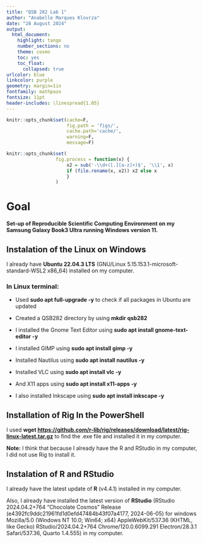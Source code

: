 ---
title: "QSB 282 Lab 1"
author: "Anabelle Marques Klovrza"
date: "28 August 2024"
output: 
  html_document:
    highlight: tango
    number_sections: no
    theme: cosmo
    toc: yes
    toc_float:
      collapsed: true
urlcolor: blue
linkcolor: purple
geometry: margin=1in
fontfamily: mathpazo
fontsize: 11pt
header-includes: \linespread{1.05}
---

```{r setup, include=FALSE}
knitr::opts_chunk$set(cache=F,
                      fig.path = 'figs/',
                      cache.path='cache/',
                      warning=F,
                      message=F)

knitr::opts_chunk$set(
                  fig.process = function(x) {
                      x2 = sub('-\\d+([.][a-z]+)$', '\\1', x)
                      if (file.rename(x, x2)) x2 else x
                      }
                  )
```

# Goal

**Set-up of Reproducible Scientific Computing Environment on my Samsung Galaxy Book3 Ultra running Windows version 11.**

## Instalation of the Linux on Windows
I already have **Ubuntu 22.04.3 LTS** (GNU/Linux 5.15.153.1-microsoft-standard-WSL2 x86_64) installed on my computer.

### In Linux terminal:

 + Used **sudo apt full-upgrade -y** to check if all packages in Ubuntu are updated

 + Created a QSB282 directory by using **mkdir qsb282**

 + I installed the Gnome Text Editor using **sudo apt install gnome-text-editor -y**

 + I installed GIMP using **sudo apt install gimp -y**

 + Installed Nautilus using **sudo apt install nautilus -y**

 + Installed VLC using **sudo apt install vlc -y**

 + And X11 apps using **sudo apt install x11-apps -y**

 + I also installed Inkscape using **sudo apt install inkscape -y**

## Installation of Rig In the PowerShell 
I used **wget <https://github.com/r-lib/rig/releases/download/latest/rig-linux-latest.tar.gz>** to find the .exe file and installed it in my computer.

**Note:** I think that because I already have the R and RStudio in my computer, I did not use Rig to install it.

## Instalation of R and RStudio 
I already have the latest update of **R** (v4.4.1) installed in my computer.

Also, I already have installed the latest version of **RStudio** (RStudio 2024.04.2+764 "Chocolate Cosmos" Release (e4392fc9ddc21961fd1d0efd47484b43f07a4177, 2024-06-05) for windows Mozilla/5.0 (Windows NT 10.0; Win64; x64) AppleWebKit/537.36 (KHTML, like Gecko) RStudio/2024.04.2+764 Chrome/120.0.6099.291 Electron/28.3.1 Safari/537.36, Quarto 1.4.555)  in my computer.